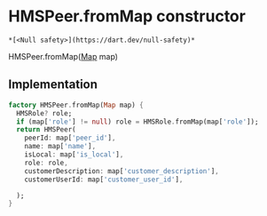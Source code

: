 # HMSPeer.fromMap constructor

    *[<Null safety>](https://dart.dev/null-safety)*

HMSPeer.fromMap([Map](https://api.flutter.dev/flutter/dart-core/Map-class.html) map)

## Implementation

```dart
factory HMSPeer.fromMap(Map map) {
  HMSRole? role;
  if (map['role'] != null) role = HMSRole.fromMap(map['role']);
  return HMSPeer(
    peerId: map['peer_id'],
    name: map['name'],
    isLocal: map['is_local'],
    role: role,
    customerDescription: map['customer_description'],
    customerUserId: map['customer_user_id'],

  );
}
```
